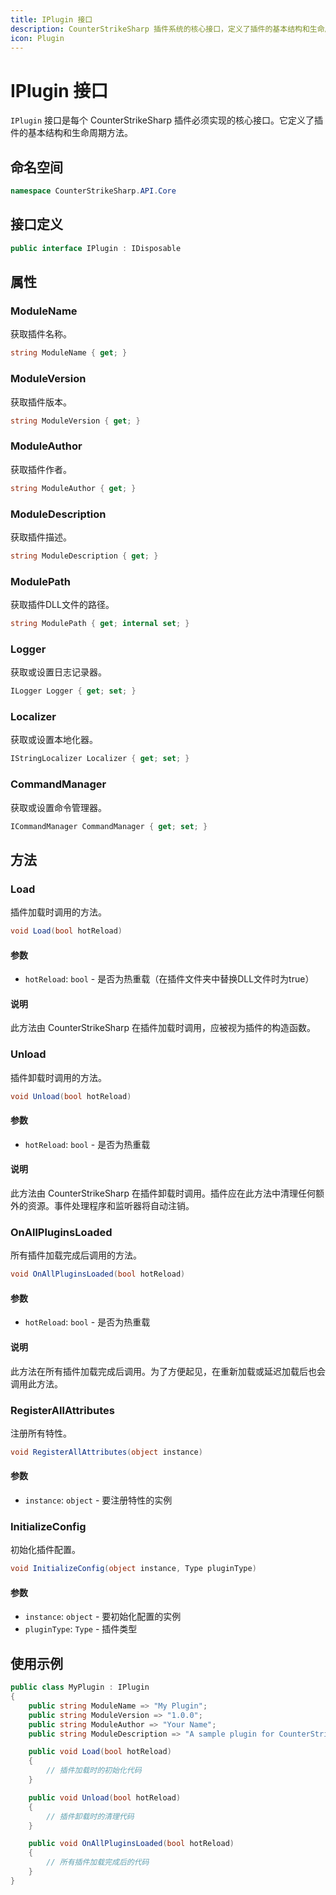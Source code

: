 ```yaml
---
title: IPlugin 接口
description: CounterStrikeSharp 插件系统的核心接口，定义了插件的基本结构和生命周期
icon: Plugin
---
```


# IPlugin 接口

`IPlugin` 接口是每个 CounterStrikeSharp 插件必须实现的核心接口。它定义了插件的基本结构和生命周期方法。

## 命名空间

```csharp
namespace CounterStrikeSharp.API.Core
```

## 接口定义

```csharp
public interface IPlugin : IDisposable
```

## 属性

### ModuleName

获取插件名称。

```csharp
string ModuleName { get; }
```

### ModuleVersion

获取插件版本。

```csharp
string ModuleVersion { get; }
```

### ModuleAuthor

获取插件作者。

```csharp
string ModuleAuthor { get; }
```

### ModuleDescription

获取插件描述。

```csharp
string ModuleDescription { get; }
```

### ModulePath

获取插件DLL文件的路径。

```csharp
string ModulePath { get; internal set; }
```

### Logger

获取或设置日志记录器。

```csharp
ILogger Logger { get; set; }
```

### Localizer

获取或设置本地化器。

```csharp
IStringLocalizer Localizer { get; set; }
```

### CommandManager

获取或设置命令管理器。

```csharp
ICommandManager CommandManager { get; set; }
```

## 方法

### Load

插件加载时调用的方法。

```csharp
void Load(bool hotReload)
```

#### 参数

- `hotReload`: `bool` - 是否为热重载（在插件文件夹中替换DLL文件时为true）

#### 说明

此方法由 CounterStrikeSharp 在插件加载时调用，应被视为插件的构造函数。

### Unload

插件卸载时调用的方法。

```csharp
void Unload(bool hotReload)
```

#### 参数

- `hotReload`: `bool` - 是否为热重载

#### 说明

此方法由 CounterStrikeSharp 在插件卸载时调用。插件应在此方法中清理任何额外的资源。事件处理程序和监听器将自动注销。

### OnAllPluginsLoaded

所有插件加载完成后调用的方法。

```csharp
void OnAllPluginsLoaded(bool hotReload)
```

#### 参数

- `hotReload`: `bool` - 是否为热重载

#### 说明

此方法在所有插件加载完成后调用。为了方便起见，在重新加载或延迟加载后也会调用此方法。

### RegisterAllAttributes

注册所有特性。

```csharp
void RegisterAllAttributes(object instance)
```

#### 参数

- `instance`: `object` - 要注册特性的实例

### InitializeConfig

初始化插件配置。

```csharp
void InitializeConfig(object instance, Type pluginType)
```

#### 参数

- `instance`: `object` - 要初始化配置的实例
- `pluginType`: `Type` - 插件类型

## 使用示例

```csharp
public class MyPlugin : IPlugin
{
    public string ModuleName => "My Plugin";
    public string ModuleVersion => "1.0.0";
    public string ModuleAuthor => "Your Name";
    public string ModuleDescription => "A sample plugin for CounterStrikeSharp";

    public void Load(bool hotReload)
    {
        // 插件加载时的初始化代码
    }

    public void Unload(bool hotReload)
    {
        // 插件卸载时的清理代码
    }

    public void OnAllPluginsLoaded(bool hotReload)
    {
        // 所有插件加载完成后的代码
    }
}
``` 